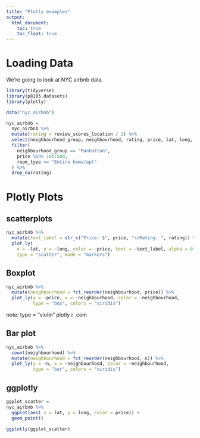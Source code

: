 ```yaml
---
title: "Plotly examples"
output: 
  html_document:
    toc: true
    toc_float: true
---
```


# Loading Data

We're going to look at NYC airbnb data.

```r
library(tidyverse)
library(p8105.datasets)
library(plotly)
```


```r
data("nyc_airbnb")

nyc_airbnb = 
  nyc_airbnb %>% 
  mutate(rating = review_scores_location / 2) %>% 
  select(neighbourhood_group, neighbourhood, rating, price, lat, long, room_type) %>% 
  filter(
    neighbourhood_group == "Manhattan", 
    price %in% 100:500, 
    room_type == "Entire home/apt"
  ) %>% 
  drop_na(rating)
```


# Plotly Plots

## scatterplots

```r
nyc_airbnb %>% 
  mutate(text_label = str_c("Price: $", price, "\nRating: ", rating)) %>% 
  plot_ly(
    x = ~lat, y = ~long, color = ~price, text = ~text_label, alpha = 0.5,
    type = "scatter", mode = "markers")
```

## Boxplot

```r
nyc_airbnb %>% 
  mutate(neighbourhood = fct_reorder(neighbourhood, price)) %>% 
  plot_ly(y = ~price, x = ~neighbourhood, color = ~neighbourhood,
          type = "box", colors = "viridis")
```

note: type = "violin"
  plotly r .com

## Bar plot

```r
nyc_airbnb %>% 
  count(neighbourhood) %>% 
  mutate(neighbourhood = fct_reorder(neighbourhood, n)) %>% 
  plot_ly(y = ~n, x = ~neighbourhood, color = ~neighbourhood,
          type = "bar", colors = "viridis")
```


## ggplotly

```r
ggplot_scatter = 
nyc_airbnb %>% 
  ggplot(aes( x = lat, y = long, color = price)) +
  geom_point()

ggplotly(ggplot_scatter)
```

































